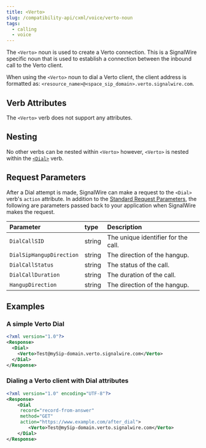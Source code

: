 ```yaml
---
title: <Verto>
slug: /compatibility-api/cxml/voice/verto-noun
tags:
  - calling
  - voice
---
```



The `<Verto>` noun is used to create a Verto connection. This is a SignalWire specific noun
that is used to establish a connection between the inbound call to the Verto client.

When using the `<Verto>` noun to dial a Verto client, the client address is formatted as: `<resource_name>@<space_sip_domain>.verto.signalwire.com`.


## Verb Attributes

The `<Verto>` verb does not support any attributes.

## Nesting

No other verbs can be nested within `<Verto>` however, `<Verto>` is nested within the [`<Dial>`](./dial.mdx) verb.

## Request Parameters

After a Dial attempt is made, SignalWire can make a request to the `<Dial>` verb's `action` attribute.
In addition to the [Standard Request Parameters](./index.mdx#request-parameters), the following are
parameters passed back to your application when SignalWire makes the request.

| Parameter                | type   | Description                         |
|:-------------------------|:-------|:------------------------------------|
| `DialCallSID`            | string | The unique identifier for the call. |
| `DialSipHangupDirection` | string | The direction of the hangup.        |
| `DialCallStatus`         | string | The status of the call.             |
| `DialCallDuration`       | string | The duration of the call.           |
| `HangupDirection`        | string | The direction of the hangup.        |

## Examples

### A simple Verto Dial

```xml
<?xml version="1.0"?>
<Response>
  <Dial>
    <Verto>Test@mySip-domain.verto.signalwire.com</Verto>
  </Dial>
</Response>
```



### Dialing a Verto client with Dial attributes

```xml
<?xml version="1.0" encoding="UTF-8"?>
<Response>
    <Dial
     record="record-from-answer"
     method="GET"
     action="https://www.example.com/after_dial">
        <Verto>Test@mySip-domain.verto.signalwire.com</Verto>
    </Dial>
</Response>
```
